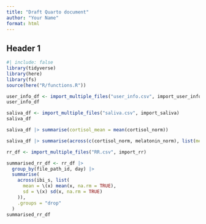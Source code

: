```yaml
---
title: "Draft Quarto document"
author: "Your Name"
format: html
---
```


## Header 1

```r
#| include: false
library(tidyverse)
library(here)
library(fs)
source(here("R/functions.R"))
```

```r
user_info_df <- import_multiple_files("user_info.csv", import_user_info)
user_info_df

saliva_df <- import_multiple_files("saliva.csv", import_saliva)
saliva_df
```

```r
saliva_df |> summarise(cortisol_mean = mean(cortisol_norm))
```

```r
saliva_df |> summarise(across(c(cortisol_norm, melatonin_norm), list(mean = mean)))
```

```r
rr_df <- import_multiple_files("RR.csv", import_rr)

summarised_rr_df <- rr_df |>
  group_by(file_path_id, day) |>
  summarise(
    across(ibi_s, list(
      mean = \(x) mean(x, na.rm = TRUE),
      sd = \(x) sd(x, na.rm = TRUE)
    )),
    .groups = "drop"
  )
summarised_rr_df
```
